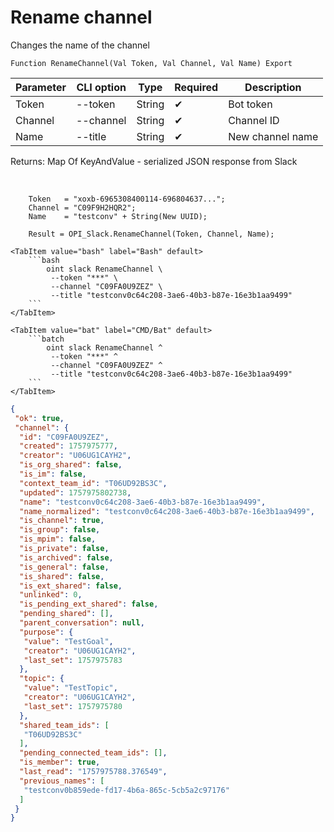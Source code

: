 ﻿---
sidebar_position: 13
description: Rename channel and other functions to work with Slack in the Open Integration Package, a free open-source integration library for 1C:Enterprise 8, OneScript and CLI
keywords: [1C, 1С, 1С:Enterprise, 1С:Enterprise 8.3, API, Integration, Services, Exchange, OneScript, CLI, Slack]
---


# Rename channel
 Changes the name of the channel



`Function RenameChannel(Val Token, Val Channel, Val Name) Export`

  | Parameter | CLI option | Type | Required | Description |
  |-|-|-|-|-|
  | Token | --token | String | &#x2714; | Bot token |
  | Channel | --channel | String | &#x2714; | Channel ID |
  | Name | --title | String | &#x2714; | New channel name |

  
  Returns:  Map Of KeyAndValue - serialized JSON response from Slack

<br/>



```bsl title="1C:Enterprise/OneScript code example"
    Token   = "xoxb-6965308400114-696804637...";
    Channel = "C09F9H2HQR2";
    Name    = "testconv" + String(New UUID);

    Result = OPI_Slack.RenameChannel(Token, Channel, Name);
```
 

 <Tabs>
  
    <TabItem value="bash" label="Bash" default>
        ```bash
            oint slack RenameChannel \
             --token "***" \
             --channel "C09FA0U9ZEZ" \
             --title "testconv0c64c208-3ae6-40b3-b87e-16e3b1aa9499"
        ```
    </TabItem>
  
    <TabItem value="bat" label="CMD/Bat" default>
        ```batch
            oint slack RenameChannel ^
             --token "***" ^
             --channel "C09FA0U9ZEZ" ^
             --title "testconv0c64c208-3ae6-40b3-b87e-16e3b1aa9499"
        ```
    </TabItem>
</Tabs>


```json title="Result"
{
 "ok": true,
 "channel": {
  "id": "C09FA0U9ZEZ",
  "created": 1757975777,
  "creator": "U06UG1CAYH2",
  "is_org_shared": false,
  "is_im": false,
  "context_team_id": "T06UD92BS3C",
  "updated": 1757975802738,
  "name": "testconv0c64c208-3ae6-40b3-b87e-16e3b1aa9499",
  "name_normalized": "testconv0c64c208-3ae6-40b3-b87e-16e3b1aa9499",
  "is_channel": true,
  "is_group": false,
  "is_mpim": false,
  "is_private": false,
  "is_archived": false,
  "is_general": false,
  "is_shared": false,
  "is_ext_shared": false,
  "unlinked": 0,
  "is_pending_ext_shared": false,
  "pending_shared": [],
  "parent_conversation": null,
  "purpose": {
   "value": "TestGoal",
   "creator": "U06UG1CAYH2",
   "last_set": 1757975783
  },
  "topic": {
   "value": "TestTopic",
   "creator": "U06UG1CAYH2",
   "last_set": 1757975780
  },
  "shared_team_ids": [
   "T06UD92BS3C"
  ],
  "pending_connected_team_ids": [],
  "is_member": true,
  "last_read": "1757975788.376549",
  "previous_names": [
   "testconv0b859ede-fd17-4b6a-865c-5cb5a2c97176"
  ]
 }
}
```
